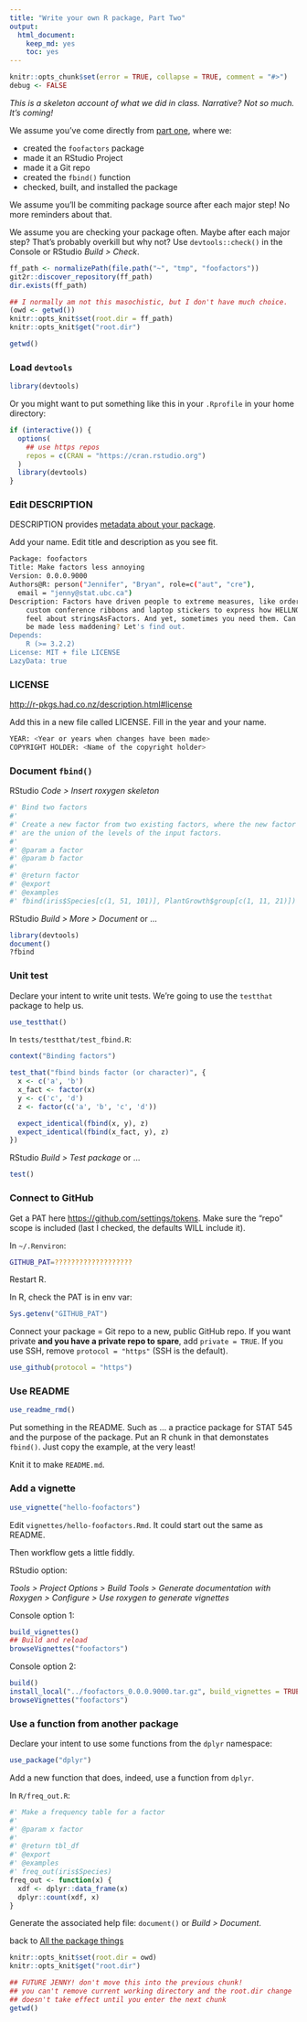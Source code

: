 ```yaml
---
title: "Write your own R package, Part Two"
output: 
  html_document: 
    keep_md: yes
    toc: yes
---
```


```r
knitr::opts_chunk$set(error = TRUE, collapse = TRUE, comment = "#>")
debug <- FALSE
```

*This is a skeleton account of what we did in class. Narrative? Not so much. It's coming!*

We assume you've come directly from [part one](packages04_foofactors-package-01.html), where we:

  * created the `foofactors` package
  * made it an RStudio Project
  * made it a Git repo
  * created the `fbind()` function
  * checked, built, and installed the package
  
We assume you'll be commiting package source after each major step! No more reminders about that.

We assume you are checking your package often. Maybe after each major step? That's probably overkill but why not? Use `devtools::check()` in the Console or RStudio *Build > Check*.

```r
ff_path <- normalizePath(file.path("~", "tmp", "foofactors"))
git2r::discover_repository(ff_path)
dir.exists(ff_path)

## I normally am not this masochistic, but I don't have much choice.
(owd <- getwd())
knitr::opts_knit$set(root.dir = ff_path)
knitr::opts_knit$get("root.dir")
```

```r
getwd()
```

### Load `devtools`

```r
library(devtools)
```

Or you might want to put something like this in your `.Rprofile` in your home directory:

```r
if (interactive()) {
  options(
    ## use https repos
    repos = c(CRAN = "https://cran.rstudio.org")
  )
  library(devtools)
}
```

### Edit DESCRIPTION

DESCRIPTION provides [metadata about your package](http://r-pkgs.had.co.nz/description.html).

Add your name. Edit title and description as you see fit.

``` sh
Package: foofactors
Title: Make factors less annoying
Version: 0.0.0.9000
Authors@R: person("Jennifer", "Bryan", role=c("aut", "cre"),
  email = "jenny@stat.ubc.ca")
Description: Factors have driven people to extreme measures, like ordering
    custom conference ribbons and laptop stickers to express how HELLNO we
    feel about stringsAsFactors. And yet, sometimes you need them. Can they
    be made less maddening? Let's find out.
Depends:
    R (>= 3.2.2)
License: MIT + file LICENSE
LazyData: true
```

### LICENSE

<http://r-pkgs.had.co.nz/description.html#license>

Add this in a new file called LICENSE. Fill in the year and your name.

``` sh
YEAR: <Year or years when changes have been made>
COPYRIGHT HOLDER: <Name of the copyright holder>
```

### Document `fbind()`

RStudio *Code > Insert roxygen skeleton*

``` sh
#' Bind two factors
#'
#' Create a new factor from two existing factors, where the new factor's levels
#' are the union of the levels of the input factors.
#'
#' @param a factor
#' @param b factor
#'
#' @return factor
#' @export
#' @examples
#' fbind(iris$Species[c(1, 51, 101)], PlantGrowth$group[c(1, 11, 21)])
```

RStudio *Build > More > Document* or ...

```r
library(devtools)
document()
?fbind
```

### Unit test

Declare your intent to write unit tests. We're going to use the `testthat` package to help us.

```r
use_testthat()
```

In `tests/testthat/test_fbind.R`:

```r
context("Binding factors")

test_that("fbind binds factor (or character)", {
  x <- c('a', 'b')
  x_fact <- factor(x)
  y <- c('c', 'd')
  z <- factor(c('a', 'b', 'c', 'd'))

  expect_identical(fbind(x, y), z)
  expect_identical(fbind(x_fact, y), z)
})
```

RStudio *Build > Test package* or ...

```r
test()
```

### Connect to GitHub

Get a PAT here <https://github.com/settings/tokens>. Make sure the "repo" scope is included (last I checked, the defaults WILL include it).

In `~/.Renviron`:

``` sh
GITHUB_PAT=???????????????????
```

Restart R.

In R, check the PAT is in env var:

```r
Sys.getenv("GITHUB_PAT")
```

Connect your package = Git repo to a new, public GitHub repo. If you want private **and you have a private repo to spare**, add `private = TRUE`. If you use SSH, remove `protocol = "https"` (SSH is the default).

```r
use_github(protocol = "https")
```

### Use README

```r
use_readme_rmd()
```

Put something in the README. Such as ... a practice package for STAT 545 and the purpose of the package. Put an R chunk in that demonstates `fbind()`. Just copy the example, at the very least!

Knit it to make `README.md`.

### Add a vignette

```r
use_vignette("hello-foofactors")
```

Edit `vignettes/hello-foofactors.Rmd`. It could start out the same as README.

Then workflow gets a little fiddly.

RStudio option:

*Tools > Project Options > Build Tools > Generate documentation with Roxygen > Configure > Use roxygen to generate vignettes*

Console option 1:

```r
build_vignettes()
## Build and reload
browseVignettes("foofactors")
```

Console option 2:

```r
build()
install_local("../foofactors_0.0.0.9000.tar.gz", build_vignettes = TRUE)
browseVignettes("foofactors")
```

### Use a function from another package

Declare your intent to use some functions from the `dplyr` namespace:

```r
use_package("dplyr")
```

Add a new function that does, indeed, use a function from `dplyr`.

In `R/freq_out.R`:

``` r
#' Make a frequency table for a factor
#'
#' @param x factor
#'
#' @return tbl_df
#' @export
#' @examples
#' freq_out(iris$Species)
freq_out <- function(x) {
  xdf <- dplyr::data_frame(x)
  dplyr::count(xdf, x)
}
```

Generate the associated help file: `document()` or *Build > Document*.

back to [All the package things](packages00_index.html)


```r
knitr::opts_knit$set(root.dir = owd)
knitr::opts_knit$get("root.dir")
```

```r
## FUTURE JENNY! don't move this into the previous chunk!
## you can't remove current working directory and the root.dir change
## doesn't take effect until you enter the next chunk
getwd()
```

